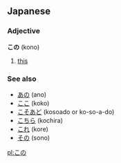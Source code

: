 == Japanese ==                             
===Adjective===
'''この''' (kono)

# [[this]]

===See also===
*[[あの]] (ano)
*[[ここ]] (koko)
*[[こそあど]] (kosoado or ko-so-a-do)
*[[こちら]] (kochira)
*[[これ]] (kore)
*[[その]] (sono)
<!-- only ko- and -no forms of ko-so-a-do words should be here -->

[[pl:この]]